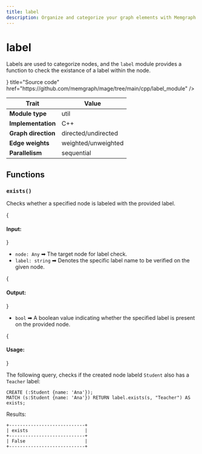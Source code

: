 ```yaml
---
title: label
description: Organize and categorize your graph elements with Memgraph's Label class, which adds labels to nodes and edges. Make sure to regularly check our documentation to enhance your graph data management.
---
```



# label

Labels are used to categorize nodes, and the `label` module provides a function
to check the existance of a label within the node.

<Cards>
  <Card
    icon={<GitHub />}
    title="Source code"
    href="https://github.com/memgraph/mage/tree/main/cpp/label_module"
  />
</Cards>

| Trait               | Value               |
| ------------------- | ------------------- |
| **Module type**     | util                |
| **Implementation**  | C++                 |
| **Graph direction** | directed/undirected |
| **Edge weights**    | weighted/unweighted |
| **Parallelism**     | sequential          |

## Functions

### `exists()`

Checks whether a specified node is labeled with the provided label.

{<h4> Input: </h4>}

- `node: Any` ➡ The target node for label check.
- `label: string` ➡ Denotes the specific label name to be verified on the given node. 

{<h4> Output: </h4>}

- `bool` ➡ A boolean value indicating whether the specified label is present on
  the provided node. 

{<h4> Usage: </h4>}

The following query, checks if the created node labeld `Student` also has a
`Teacher` label:

```cypher
CREATE (:Student {name: 'Ana'});
MATCH (s:Student {name: 'Ana'}) RETURN label.exists(s, "Teacher") AS exists;
```
Results:

```plaintext
+----------------------------+
| exists                     |
+----------------------------+
| False                      |
+----------------------------+
```